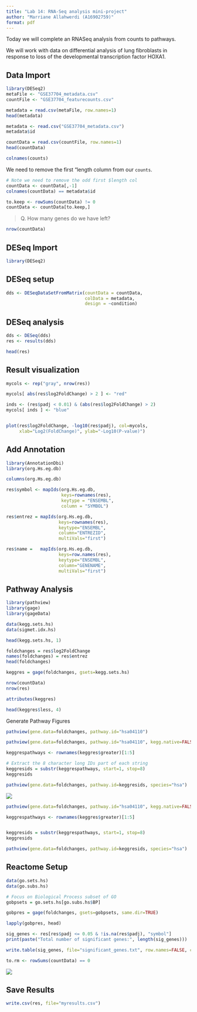 ```yaml
---
title: "Lab 14: RNA-Seq analysis mini-project"
author: "Marriane Allahwerdi (A16902759)"
format: pdf
---
```


Today we will complete an RNASeq analysis from counts to pathways. 

We will work with data on differential analysis of lung fibroblasts in response to loss of the developmental transcription factor HOXA1. 


## Data Import 
```r
library(DESeq2)
metaFile <- "GSE37704_metadata.csv"
countFile <- "GSE37704_featurecounts.csv"

metadata = read.csv(metaFile, row.names=1)
head(metadata)
```

```r
metadata <- read.csv("GSE37704_metadata.csv")
metadata$id 
```

```r
countData = read.csv(countFile, row.names=1)
head(countData)
```

```r
colnames(counts)
```

We need to remove the first "length column from our `counts`. 

```r
# Note we need to remove the odd first $length col
countData <- countData[,-1]
colnames(countData) == metadata$id
```

```r
to.keep <- rowSums(countData) != 0 
countData <- countData[to.keep,]
```

> Q. How many genes do we have left? 

```r
nrow(countData)
```

## DESeq Import 

```r
library(DESeq2)
```

## DESeq setup 

```r
dds <- DESeqDataSetFromMatrix(countData = countData,
                              colData = metadata,
                              design = ~condition)
```

## DESeq analysis 

```r
dds <- DESeq(dds)
res <- results(dds)
```

```r
head(res)
```

## Result visualization 

```r
mycols <- rep("gray", nrow(res))

mycols[ abs(res$log2FoldChange) > 2 ] <- "red"

inds <- (res$padj < 0.01) & (abs(res$log2FoldChange) > 2)
mycols[ inds ] <- "blue"


plot(res$log2FoldChange, -log10(res$padj), col=mycols, 
     xlab="Log2(FoldChange)", ylab="-Log10(P-value)")
```

## Add Annotation

```r
library(AnnotationDbi)
library(org.Hs.eg.db)

columns(org.Hs.eg.db)
```


```r
res$symbol <- mapIds(org.Hs.eg.db,
                     keys=rownames(res),
                     keytype = "ENSEMBL",
                     column = "SYMBOL")
```

```r
res$entrez = mapIds(org.Hs.eg.db,
                    keys=rownames(res),
                    keytype="ENSEMBL",
                    column="ENTREZID",
                    multiVals="first")

```

```r
res$name =   mapIds(org.Hs.eg.db,
                    keys=row.names(res),
                    keytype="ENSEMBL",
                    column="GENENAME",
                    multiVals="first")
```

## Pathway Analysis 

```r
library(pathview)
library(gage)
library(gageData)

data(kegg.sets.hs)
data(sigmet.idx.hs)

head(kegg.sets.hs, 1)
```

```r
foldchanges = res$log2FoldChange
names(foldchanges) = res$entrez
head(foldchanges)
```

```r
keggres = gage(foldchanges, gsets=kegg.sets.hs)
```

```r
nrow(countData)
nrow(res)
```

```r
attributes(keggres)
```

```r
head(keggres$less, 4)
```

Generate Pathway Figures 

```r
pathview(gene.data=foldchanges, pathway.id="hsa04110")
```

```r
pathview(gene.data=foldchanges, pathway.id="hsa04110", kegg.native=FALSE)
```

```r
keggrespathways <- rownames(keggres$greater)[1:5]

# Extract the 8 character long IDs part of each string
keggresids = substr(keggrespathways, start=1, stop=8)
keggresids

```

```r
pathview(gene.data=foldchanges, pathway.id=keggresids, species="hsa")
```

![](hsa04110.pathview.png)
```r
pathview(gene.data=foldchanges, pathway.id="hsa04110", kegg.native=FALSE)

keggrespathways <- rownames(keggres$greater)[1:5]


keggresids = substr(keggrespathways, start=1, stop=8)
keggresids

pathview(gene.data=foldchanges, pathway.id=keggresids, species="hsa")
```

## Reactome Setup 
 
```r
data(go.sets.hs)
data(go.subs.hs)

# Focus on Biological Process subset of GO
gobpsets = go.sets.hs[go.subs.hs$BP]

gobpres = gage(foldchanges, gsets=gobpsets, same.dir=TRUE)

lapply(gobpres, head)
```


```r
sig_genes <- res[res$padj <= 0.05 & !is.na(res$padj), "symbol"]
print(paste("Total number of significant genes:", length(sig_genes)))
```

```r
write.table(sig_genes, file="significant_genes.txt", row.names=FALSE, col.names=FALSE, quote=FALSE)
```

```r
to.rm <- rowSums(countData) == 0 
```

![](R-HSA-68886.png)

## Save Results 

```r
write.csv(res, file="myresults.csv")
```









